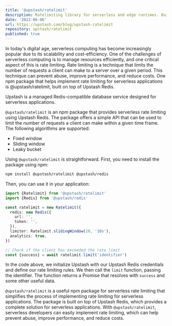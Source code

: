 ```yaml
---
title: '@upstash/ratelimit'
description: Ratelimiting library for serverless and edge runtimes. Built on top of Upstash Redis.
date: '2022-06-06'
url: https://upstash.com/blog/upstash-ratelimit
repository: upstash/ratelimit
published: true
---
```


In today's digital age, serverless computing has become increasingly popular due to its scalability and cost-efficiency. One of the challenges of serverless computing is to manage resources efficiently, and one critical aspect of this is rate limiting. Rate limiting is a technique that limits the number of requests a client can make to a server over a given period. This technique can prevent abuse, improve performance, and reduce costs. One npm package that helps implement rate limiting for serverless applications is @upstash/ratelimit, built on top of Upstash Redis.

Upstash is a managed Redis-compatible database service designed for serverless applications.

`@upstash/ratelimit` is an npm package that provides serverless rate limiting using Upstash Redis. The package offers a simple API that can be used to limit the number of requests a client can make within a given time frame. The following algorithms are supported:

- Fixed window
- Sliding window
- Leaky bucket

Using `@upstash/ratelimit` is straightforward. First, you need to install the package using npm:

```bash
npm install @upstash/ratelimit @upstash/redis
```

Then, you can use it in your application:

```ts
import {Ratelimit} from '@upstash/ratelimit'
import {Redis} from '@upstash/redis'

const ratelimit = new Ratelimit({
  redis: new Redis({
    url: '',
    token: '',
  }),
  limiter: Ratelimit.slidingWindow(10, '10s'),
  analytics: true,
})

// Check if the client has exceeded the rate limit
const {success} = await ratelimit.limit('identifier')
```

In the code above, we initialize Upstash with our Upstash Redis credentials and define our rate limiting rules. We then call the `limit` function, passing the identifier. The function returns a Promise that resolves with `success` and some other useful data.

`@upstash/ratelimit` is a useful npm package for serverless rate limiting that simplifies the process of implementing rate limiting for serverless applications. The package is built on top of Upstash Redis, which provides a complete solution for serverless applications. With `@upstash/ratelimit`, serverless developers can easily implement rate limiting, which can help prevent abuse, improve performance, and reduce costs.
